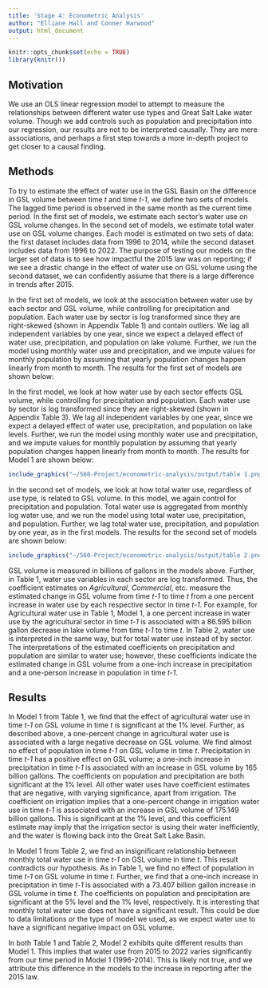 ```yaml
---
title: 'Stage 4: Econometric Analysis'
author: "Elliane Hall and Conner Harwood"
output: html_document
---
```


```r
knitr::opts_chunk$set(echo = TRUE)
library(knitr())
```

## Motivation

We use an OLS linear regression model to attempt to measure the relationships between different water use types and Great Salt Lake water volume. Though we add controls such as population and precipitation into our regression, our results are not to be interpreted causally. They are mere associations, and perhaps a first step towards a more in-depth project to get closer to a causal finding.

## Methods

To try to estimate the effect of water use in the GSL Basin on the difference in GSL volume between time *t* and time *t-1*, we define two sets of models. The lagged time period is observed in the same month as the current time period. In the first set of models, we estimate each sector's water use on GSL volume changes. In the second set of models, we estimate total water use on GSL volume changes. Each model is estimated on two sets of data: the first dataset includes data from 1996 to 2014, while the second dataset includes data from 1996 to 2022. The purpose of testing our models on the larger set of data is to see how impactful the 2015 law was on reporting; if we see a drastic change in the effect of water use on GSL volume using the second dataset, we can confidently assume that there is a large difference in trends after 2015.

In the first set of models, we look at the association between water use by each sector and GSL volume, while controlling for precipitation and population. Each water use by sector is log transformed since they are right-skewed (shown in Appendix Table 1) and contain outliers. We lag all independent variables by one year, since we expect a delayed effect of water use, precipitation, and population on lake volume. Further, we run the model using monthly water use and precipitation, and we impute values for monthly population by assuming that yearly population changes happen linearly from month to month. The results for the first set of models are shown below:

In the first model, we look at how water use by each sector effects GSL volume, while controlling for precipitation and population. Each water use by sector is log transformed since they are right-skewed (shown in Appendix Table 3). We lag all independent variables by one year, since we expect a delayed effect of water use, precipitation, and population on lake levels. Further, we run the model using monthly water use and precipitation, and we impute values for monthly population by assuming that yearly population changes happen linearly from month to month. The results for Model 1 are shown below:

```r
include_graphics("~/560-Project/econometric-analysis/output/table 1.png")
```

In the second set of models, we look at how total water use, regardless of use type, is related to GSL volume. In this model, we again control for precipitation and population. Total water use is aggregated from monthly log water use, and we run the model using total water use, precipitation, and population. Further, we lag total water use, precipitation, and population by one year, as in the first models. The results for the second set of models are shown below:

```r
include_graphics("~/560-Project/econometric-analysis/output/table 2.png")
```

GSL volume is measured in billions of gallons in the models above. Further, in Table 1, water use variables in each sector are log transformed. Thus, the coefficient estimates on *Agricultural*, *Commercial*, etc. measure the estimated change in GSL volume from time *t-1* to time *t* from a one percent increase in water use by each respective sector in time *t-1*. For example, for Agricultural water use in Table 1, Model 1, a one percent increase in water use by the agricultural sector in time *t-1* is associated with a 86.595 billion gallon decrease in lake volume from time *t-1* to time *t*. In Table 2, water use is interpreted in the same way, but for total water use instead of by sector. The interpretations of the estimated coefficients on precipitation and population are similar to water use; however, these coefficients indicate the estimated change in GSL volume from a one-inch increase in precipitation and a one-person increase in population in time *t-1*. 

## Results

In Model 1 from Table 1, we find that the effect of agricultural water use in time *t-1* on GSL volume in time *t* is significant at the 1% level. Further, as described above, a one-percent change in agricultural water use is associated with a large negative decrease on GSL volume. We find almost no effect of population in time *t-1* on GSL volume in time *t*. Precipitation in time *t-1* has a positive effect on GSL volume; a one-inch increase in precipitation in time *t-1* is associated with an increase in GSL volume by 165 billion gallons. The coefficients on population and precipitation are both significant at the 1% level. All other water uses have coefficient estimates that are negative, with varying significance, apart from irrigation. The coefficient on irrigation implies that a one-percent change in irrigation water use in time *t-1* is associated with an increase in GSL volume of 175.149 billion gallons. This is significant at the 1% level, and this coefficient estimate may imply that the irrigation sector is using their water inefficiently, and the water is flowing back into the Great Salt Lake Basin. 

In Model 1 from Table 2, we find an insignificant relationship between monthly total water use in time *t-1* on GSL volume in time *t*. This result contradicts our hypothesis. As in Table 1, we find no effect of population in time *t-1* on GSL volume in time *t*. Further, we find that a one-inch increase in precipitation in time *t-1* is associated with a 73.407 billion gallon increase in GSL volume in time *t*. The coefficients on population and precipitation are significant at the 5% level and the 1% level, respectively. It is interesting that monthly total water use does not have a significant result. This could be due to data limitations or the type of model we used, as we expect water use to have a significant negative impact on GSL volume.

In both Table 1 and Table 2, Model 2 exhibits quite different results than Model 1. This implies that water use from 2015 to 2022 varies significantly from our time period in Model 1 (1996-2014). This is likely not true, and we attribute this difference in the models to the increase in reporting after the 2015 law.
